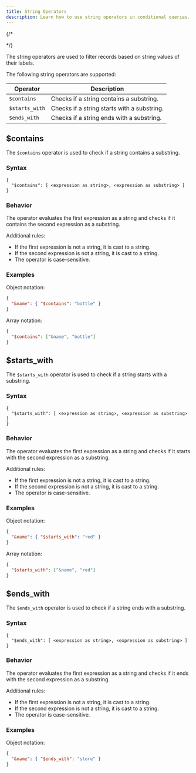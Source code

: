 ```yaml
---
title: String Operators
description: Learn how to use string operators in conditional queries.
---
```


{/* <head>
  <link
    rel="canonical"
    href="https://www.reduct.store/docs/conditional-query/string-operators"
  />
</head> */}

The string operators are used to filter records based on string values of their labels.

The following string operators are supported:

| Operator       | Description                                 |
| -------------- | ------------------------------------------- |
| `$contains`    | Checks if a string contains a substring.    |
| `$starts_with` | Checks if a string starts with a substring. |
| `$ends_with`   | Checks if a string ends with a substring.   |

## $contains

The `$contains` operator is used to check if a string contains a substring.

### Syntax

```
{
  "$contains": [ <expression as string>, <expression as substring> ]
}
```

### Behavior

The operator evaluates the first expression as a string and checks if it contains the second expression as a substring.

Additional rules:

- If the first expression is not a string, it is cast to a string.
- If the second expression is not a string, it is cast to a string.
- The operator is case-sensitive.

### Examples

Object notation:

```json
{
  "&name": { "$contains": "bottle" }
}
```

Array notation:

```json
{
  "$contains": ["&name", "bottle"]
}
```

## $starts_with

The `$starts_with` operator is used to check if a string starts with a substring.

### Syntax

```
{
  "$starts_with": [ <expression as string>, <expression as substring> ]
}
```

### Behavior

The operator evaluates the first expression as a string and checks if it starts with the second expression as a substring.

Additional rules:

- If the first expression is not a string, it is cast to a string.
- If the second expression is not a string, it is cast to a string.
- The operator is case-sensitive.

### Examples

Object notation:

```json
{
  "&name": { "$starts_with": "red" }
}
```

Array notation:

```json
{
  "$starts_with": ["&name", "red"]
}
```

## $ends_with

The `$ends_with` operator is used to check if a string ends with a substring.

### Syntax

```
{
  "$ends_with": [ <expression as string>, <expression as substring> ]
}
```

### Behavior

The operator evaluates the first expression as a string and checks if it ends with the second expression as a substring.

Additional rules:

- If the first expression is not a string, it is cast to a string.
- If the second expression is not a string, it is cast to a string.
- The operator is case-sensitive.

### Examples

Object notation:

```json
{
  "&name": { "$ends_with": "store" }
}
```
